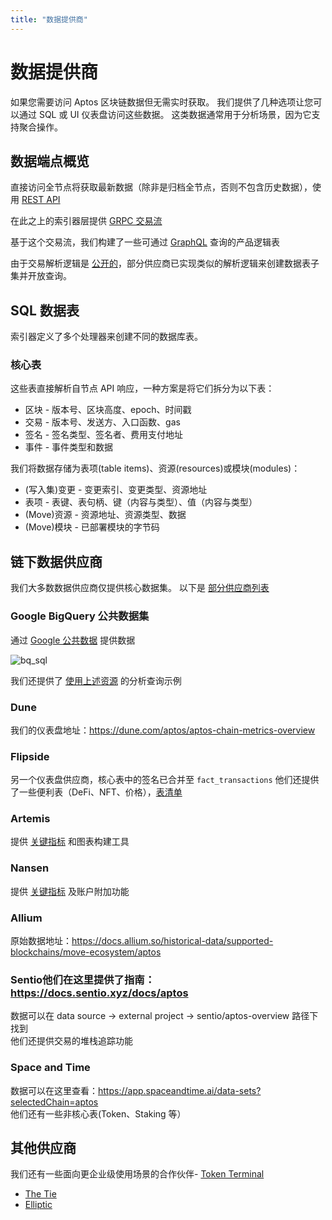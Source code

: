 ```yaml
---
title: "数据提供商"
---
```


# 数据提供商

如果您需要访问 Aptos 区块链数据但无需实时获取。
我们提供了几种选项让您可以通过 SQL 或 UI 仪表盘访问这些数据。
这类数据通常用于分析场景，因为它支持聚合操作。

## 数据端点概览

直接访问全节点将获取最新数据（除非是归档全节点，否则不包含历史数据），使用 [REST API](../apis.mdx#aptos-fullnode)

在此之上的索引器层提供 [GRPC 交易流](../indexer/txn-stream/aptos-hosted-txn-stream)

基于这个交易流，我们构建了一些可通过 [GraphQL](../indexer/) 查询的产品逻辑表

由于交易解析逻辑是 [公开的](https://github.com/aptos-labs/aptos-indexer-processors-v2)，部分供应商已实现类似的解析逻辑来创建数据表子集并开放查询。

## SQL 数据表

索引器定义了多个处理器来创建不同的数据库表。

### 核心表

这些表直接解析自节点 API 响应，一种方案是将它们拆分为以下表：

- 区块 - 版本号、区块高度、epoch、时间戳
- 交易 - 版本号、发送方、入口函数、gas
- 签名 - 签名类型、签名者、费用支付地址
- 事件 - 事件类型和数据

我们将数据存储为表项(table items)、资源(resources)或模块(modules)：

- (写入集)变更 - 变更索引、变更类型、资源地址
- 表项 - 表键、表句柄、键（内容与类型）、值（内容与类型）
- (Move)资源 - 资源地址、资源类型、数据
- (Move)模块 - 已部署模块的字节码

## 链下数据供应商

我们大多数数据供应商仅提供核心数据集。
以下是 [部分供应商列表](https://aptosfoundation.org/currents/aptos-on-chain-data-capabilities-with-dune-nansen-and-other-providers)

### Google BigQuery 公共数据集

通过 [Google 公共数据](https://console.cloud.google.com/marketplace/product/bigquery-public-data/crypto-aptos-mainnet-us) 提供数据

![bq_sql](/screenshots/bq_sql.png)

我们还提供了 [使用上述资源](https://github.com/aptos-labs/explorer/tree/main/analytics) 的分析查询示例

### Dune

我们的仪表盘地址：https://dune.com/aptos/aptos-chain-metrics-overview

### Flipside

另一个仪表盘供应商，核心表中的签名已合并至 `fact_transactions`
他们还提供了一些便利表（DeFi、NFT、价格），[表清单](https://flipsidecrypto.github.io/aptos-models/#!/overview)

### Artemis 

提供 [关键指标](https://app.artemis.xyz/project/aptos) 和图表构建工具

### Nansen

提供 [关键指标](https://app.nansen.ai/macro/blockchains?chain=aptos) 及账户附加功能

### Allium

原始数据地址：https://docs.allium.so/historical-data/supported-blockchains/move-ecosystem/aptos

### Sentio他们在这里提供了指南：https://docs.sentio.xyz/docs/aptos  
数据可以在 data source -> external project -> sentio/aptos-overview 路径下找到  
他们还提供交易的堆栈追踪功能  

### Space and Time  

数据可以在这里查看：https://app.spaceandtime.ai/data-sets?selectedChain=aptos  
他们还有一些非核心表(Token、Staking 等）  

## 其他供应商  

我们还有一些面向更企业级使用场景的合作伙伴- [Token Terminal](https://tokenterminal.com/resources/articles/aptos-data-partnership)
- [The Tie](https://www.thetie.io/insights/news/introducing-aptos-ecosystem-dashboard-and-on-chain-data/)
- [Elliptic](https://www.elliptic.co/media-center/elliptic-partners-with-aptos-foundation-as-a-data-integration-provider-to-offer-compliance-screening-and-risk-services-for-aptos-network)
